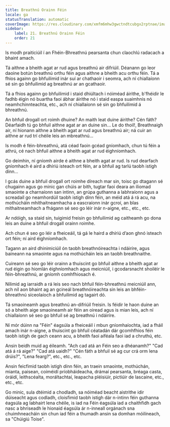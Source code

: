 ```yaml
---
title: Breathnú Orainn Féin
locale: ga
statusTranslation: automatic
coverImage: https://res.cloudinary.com/xmfm6mhw3gwctndtcubgx2rptnae/image/upload/v1740468922/small_cover_tratado_de_psicologia_revolucionaria_a4c0dca4e0.webp
sidebar:
    label: 21. Breathnú Orainn Féin
    order: 21
---
```

Is modh praiticiúil í an Fhéin-Bhreathnú pearsanta chun claochlú radacach a bhaint amach.

Tá aithne a bheith agat ar rud agus breathnú air difriúil. Déanann go leor daoine botún breathnú orthu féin agus aithne a bheith acu orthu féin. Tá a fhios againn go bhfuilimid inár suí ar chathaoir i seomra, ach ní chiallaíonn sé sin go bhfuilimid ag breathnú ar an gcathaoir.

Tá a fhios againn go bhfuilimid i staid dhiúltach i nóiméad áirithe, b'fhéidir le fadhb éigin nó buartha faoi ábhar áirithe nó i staid easpa suaimhnis nó neamhchinnteachta, etc., ach ní chiallaíonn sé sin go bhfuilimid á bhreathnú.

An bhfuil drogall ort roimh dhuine? An maith leat duine áirithe? Cén fáth? Déarfaidh tú go bhfuil aithne agat ar an duine sin... Le do thoil!, Breathnaigh air, ní hionann aithne a bheith agat ar rud agus breathnú air; ná cuir an aithne ar rud trí chéile leis an mbreathnú...

Is modh é féin-bhreathnú, atá céad faoin gcéad gníomhach, chun tú féin a athrú, cé nach bhfuil aithne a bheith agat ar rud éighníomhach.

Go deimhin, ní gníomh airde é aithne a bheith agat ar rud. Is rud dearfach gníomhach é aird a dhíriú isteach ort féin, ar a bhfuil ag tarlú taobh istigh dínn...

I gcás duine a bhfuil drogall ort roimhe díreach mar sin, toisc go dtagann sé chugainn agus go minic gan chúis ar bith, tugtar faoi deara an iliomad smaointe a charnaíonn san intinn, an grúpa guthanna a labhraíonn agus a screadaíl go neamhordúil taobh istigh dínn féin, an méid atá á rá acu, na mothúcháin mhíthaitneamhacha a eascraíonn inár gcroí, an blas míthaitneamhach a fhágann sé seo go léir inár n-aigne, etc., etc., etc.

Ar ndóigh, sa staid sin, tuigimid freisin go bhfuilimid ag caitheamh go dona leis an duine a bhfuil drogall orainn roimhe.

Ach chun é seo go léir a fheiceáil, tá gá le haird a dhíriú d’aon ghnó isteach ort féin; ní aird éighníomhach.

Tagann an aird dhinimiciúil ón taobh breathnóireachta i ndáiríre, agus baineann na smaointe agus na mothúcháin leis an taobh breathnaithe.

Cuireann sé seo go léir orainn a thuiscint go bhfuil aithne a bheith agat ar rud éigin go hiomlán éighníomhach agus meicniúil, i gcodarsnacht shoiléir le féin-bhreathnú, ar gníomh comhfhiosach é.

Nílimid ag iarraidh a rá leis seo nach bhfuil féin-bhreathnú meicniúil ann, ach níl aon bhaint ag an gcineál breathnóireachta sin leis an bhféin-bhreathnú síceolaíoch a bhfuilimid ag tagairt dó.

Tá smaoineamh agus breathnú an-difriúil freisin. Is féidir le haon duine an só a bheith aige smaoineamh air féin an oiread agus is mian leis, ach ní chiallaíonn sé seo go bhfuil sé ag breathnú i ndáiríre.

Ní mór dúinn na "Féin" éagsúla a fheiceáil i mbun gníomhaíochta, iad a fháil amach inár n-aigne, a thuiscint go bhfuil céatadán dár gcomhfhios féin taobh istigh de gach ceann acu, a bheith faoi aiféala faoi iad a chruthú, etc.

Ansin beidh muid ag éileamh. "Ach cad atá an Féin seo a dhéanamh?" "Cad atá á rá aige?" "Cad atá uaidh?" "Cén fáth a bhfuil sé ag cur crá orm lena drúis?", "Lena fearg?", etc., etc., etc.

Ansin feicfimid taobh istigh dínn féin, an traein smaointe, mothúchán, mianta, paisean, coiméidí príobháideacha, drámaí pearsanta, bréaga casta, óráidí, leithscéalta, moráltachtaí, leapacha pléisiúir, pictiúir de lascaine, etc., etc., etc.

Go minic, sula dtéimid a chodladh, sa nóiméad beacht aistrithe idir dúiseacht agus codladh, cloisfimid taobh istigh dár n-intinn féin guthanna éagsúla ag labhairt lena chéile, is iad na Féin éagsúla iad a chaithfidh gach nasc a bhriseadh le hionaid éagsúla ár n-inneall orgánach sna chuimhneacháin sin chun iad féin a thumadh ansin sa domhan móilíneach, sa "Chúigiú Toise".

